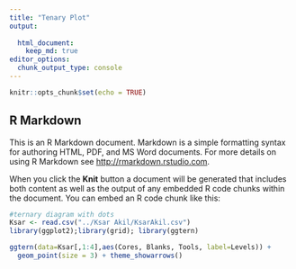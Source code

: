 ```yaml
---
title: "Tenary Plot"
output:
  
  html_document:
    keep_md: true
editor_options: 
  chunk_output_type: console
---
```


```r
knitr::opts_chunk$set(echo = TRUE)
```

## R Markdown

This is an R Markdown document. Markdown is a simple formatting syntax for authoring HTML, PDF, and MS Word documents. For more details on using R Markdown see <http://rmarkdown.rstudio.com>.

When you click the **Knit** button a document will be generated that includes both content as well as the output of any embedded R code chunks within the document. You can embed an R code chunk like this:

```r
#ternary diagram with dots
Ksar <- read.csv("../Ksar Akil/KsarAkil.csv")
library(ggplot2);library(grid); library(ggtern)

ggtern(data=Ksar[,1:4],aes(Cores, Blanks, Tools, label=Levels)) +
  geom_point(size = 3) + theme_showarrows()
```
